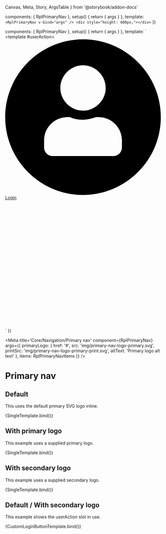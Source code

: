   Canvas,
  Meta,
  Story,
  ArgsTable
} from '@storybook/addon-docs'


  components: { RplPrimaryNav },
  setup() {
    return { args }
  },
  template: `
    <RplPrimaryNav v-bind="args" />
    <div style="height: 400px;"></div>
  `
})

  components: { RplPrimaryNav },
  setup() {
    return { args }
  },
  template: `
  <RplPrimaryNav v-bind="args" >
    <template #userAction>
      <a
        class="
          rpl-type-label-small
          rpl-type-weight-bold
          rpl-u-focusable-block
        "
        href="/login"
        target="_blank"
      >
        <span class="rpl-u-margin-r-2"
        ><span class="rpl-icon rpl-icon--size-s rpl-icon--icon-user-circle-filled" style="transform: translateY(2px);"
        ><svg xmlns="http://www.w3.org/2000/svg" viewBox="0 0 24 24" xml:space="preserve"><path d="M12 0C5.4 0 0 5.4 0 12s5.4 12 12 12 12-5.4 12-12S18.6 0 12 0zm0 4c1.9 0 3.5 1.6 3.5 3.5S13.9 11 12 11 8.5 9.4 8.5 7.5 10.1 4 12 4zm6 12.7c0 .7-.6 1.3-1.3 1.3H7.3c-.7 0-1.3-.6-1.3-1.3v-1.1c0-2 1.6-3.6 3.6-3.6h.4c.6.3 1.3.4 2 .4s1.4-.2 2-.4h.4c2 0 3.6 1.6 3.6 3.6v1.1z"></path><path d="M0 0h24v24H0z" style="fill: none;"></path></svg></span
        ></span
        >&NoBreak;<span>Login</span>
      </a>
    </template>
  </RplPrimaryNav>
  <div style="height: 400px;"></div>
  `
})

<Meta
  title='Core/Navigation/Primary nav'
  component={RplPrimaryNav}
  args={{
    primaryLogo: {
      href: '#',
      src: 'img/primary-nav-logo-primary.svg',
      printSrc: 'img/primary-nav-logo-primary-print.svg',
      altText: 'Primary logo alt text'
    },
    items: RplPrimaryNavItems
  }}
/>

# Primary nav

<ArgsTable of={RplPrimaryNav} />

## Default

This uses the default primary SVG logo inline.

<Canvas>
  <Story
    name='Default'
    play={a11yStoryCheck}
    parameters={{
      layout: 'fullscreen'
    }}
    args={{
      primaryLogo: {
        href: '#',
        altText: 'Primary logo alt text'
      }
    }}
  >
    {SingleTemplate.bind()}
  </Story>
</Canvas>

## With primary logo

This example uses a supplied primary logo.

<Canvas>
  <Story
    name='With primary logo'
    play={a11yStoryCheck}
    parameters={{
      layout: 'fullscreen'
    }}
  >
    {SingleTemplate.bind()}
  </Story>
</Canvas>

## With secondary logo

This example uses a supplied secondary logo.

<Canvas>
  <Story
    name='With secondary logo'
    play={a11yStoryCheck}
    parameters={{
      layout: 'fullscreen'
    }}
    args={{
      secondaryLogo: {
        href: '#',
        src: 'img/primary-nav-logo-secondary.svg',
        altText: 'Secondary logo alt text',
        printSrc: 'img/primary-nav-logo-secondary-print.svg'
      }
    }}
  >
    {SingleTemplate.bind()}
  </Story>
</Canvas>

## Default / With secondary logo

This example shows the userAction slot in use.

<Canvas>
  <Story
    name='With custom user action'
    play={a11yStoryCheck}
    parameters={{
      layout: 'fullscreen'
    }}
    args={{
      secondaryLogo: {
        href: '#',
        src: 'img/primary-nav-logo-secondary.svg',
        altText: 'Secondary logo alt text',
        printsrc: 'img/primary-nav-logo-secondary-print.svg'
      }
    }}
  >
    {CustomLoginButtonTemplate.bind()}
  </Story>
</Canvas>

